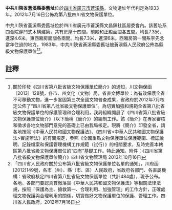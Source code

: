 {{msg:四川省文物保護單位
|名稱 = 中共川陝省蒼溪縣委舊址
|編號 = 411
|圖片 = 
|級別 = S8
|分類 = 
|時代 = 1933年
|地点 = [[四川省|四川省]][[廣元市|廣元市]][[蒼溪縣|蒼溪縣]]
|坐標 =
|登錄 = 2012年7月16日
}}
'''中共川陝省蒼溪縣委舊址'''位於[[四川省|四川省]][[廣元市|廣元市]][[蒼溪縣|蒼溪縣]]，文物遺址年代判定為1933年。2012年7月16日公佈為第八批四川省文物保護單位。

中共川陝省蒼溪縣委舊址位於四川省廣元市蒼溪縣文昌鎮社區居委會內。該舊址系四合院穿鬥式木構建築，共有房屋十四間。前殿和正殿面闊各五間。均長7.3米，進深4.6米。東西廂房面闊各兩間。均長7.3米，進深6米。西廂房第一間系李先念當年住過的地方。1983年，中共川陝省蒼溪縣委舊址被蒼溪縣人民政府公佈為縣級文物保護單位<ref>關於印發《四川省第八批省級文物保護單位簡介》的通知，川文物保函〔2013〕128號，各市、州文化（文物）局，省直文博單位：為有效保護全省不可移動文物，進一步鞏固第三次全國文物普查成果，省政府於2012年7月核定公佈了“四川省第八批省級文物保護單位”。為切實加強和規範全省第八批省級文物保護單位的保護管理和合理利用，我局組織開展了《四川省第八批省級文物保護單位簡介》（以下簡稱《簡介》）的編制工作。該《簡介》在專家審核和徵求各地文物部門意見的基礎上已由我局核定。現將《簡介》印發全省，請各地按照《中華人民共和國文物保護法》、《四川省<中華人民共和國文物保護法>實施辦法》的有關規定，參照《全國重點文物保護單位保護範圍、標誌說明、記錄檔案和保護管理機構工作規範（試行）》的相關要求，及時完善本轄區第八批省級文物保護單位的“四有”基礎工作。特此通知。附件：《四川省第八批省級文物保護單位簡介》四川省文物管理局  2013年10月16日</ref><ref>  「四川省人民政府關於公布第八批省級文物保護單位名單的通知」，川府函[2012]149號，各市（州）、縣（市、區）人民政府，省政府各部門、各直屬機構：省政府核定四川省第八批省級文物保護單位（共計484處），現予公布。各地、各部門要認真貫徹落實《中華人民共和國文物保護法》等相關法律法規，按照「保護為主、搶救第一、合理利用、加強管理」的工作方針，正確處理文物保護與合理利用的關係，切實做好文物保護單位的保護、管理工作。四川省人民政府，2012年7月16日</ref>。
==註釋==
{{reflist}}
{{文物保護單位小作品}}